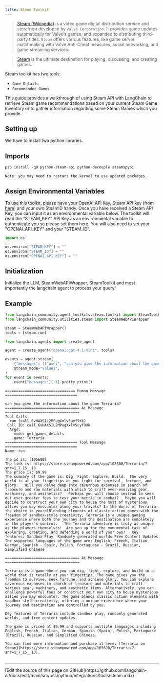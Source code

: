 ```yaml
---
title: Steam Toolkit
---
```


>[Steam (Wikipedia)](https://en.wikipedia.org/wiki/Steam_(service)) is a video game digital distribution service and storefront developed by `Valve Corporation`. It provides game updates automatically for Valve's games, and expanded to distributing third-party titles. `Steam` offers various features, like game server matchmaking with Valve Anti-Cheat measures, social networking, and game streaming services.

>[Steam](https://store.steampowered.com/about/) is the ultimate destination for playing, discussing, and creating games.

Steam toolkit has two tools:

- `Game Details`
- `Recommended Games`

This guide provides a walkthrough of using Steam API with LangChain to retrieve Steam game recommendations based on your current Steam Game Inventory or to gather information regarding some Steam Games which you provide.

## Setting up

We have to install two python libraries.

## Imports

```python
pip install -qU python-steam-api python-decouple steamspypi
```

```output
Note: you may need to restart the kernel to use updated packages.
```

## Assign Environmental Variables

To use this toolkit, please have your OpenAI API Key, Steam API key (from [here](https://steamcommunity.com/dev/apikey)) and your own SteamID handy. Once you have received a Steam API Key, you can input it as an environmental variable below.
The toolkit will read the "STEAM_KEY" API Key as an environmental variable to authenticate you so please set them here. You will also need to set your "OPENAI_API_KEY" and your "STEAM_ID".

```python
import os

os.environ["STEAM_KEY"] = ""
os.environ["STEAM_ID"] = ""
os.environ["OPENAI_API_KEY"] = ""
```

## Initialization

Initialize the LLM, SteamWebAPIWrapper, SteamToolkit and most importantly the langchain agent to process your query!

## Example

```python
from langchain_community.agent_toolkits.steam.toolkit import SteamToolkit
from langchain_community.utilities.steam import SteamWebAPIWrapper

steam = SteamWebAPIWrapper()
tools = [steam.run]
```

```python
from langchain.agents import create_agent

agent = create_agent("openai:gpt-4.1-mini", tools)
```

```python
events = agent.stream(
    {"messages": [("user", "can you give the information about the game Terraria?")]},
    stream_mode="values",
)
for event in events:
    event["messages"][-1].pretty_print()
```

```output
================================ Human Message =================================

can you give the information about the game Terraria?
================================== Ai Message ==================================
Tool Calls:
  run (call_6vHAXSIL2MPugXxlv5uyf9Xk)
 Call ID: call_6vHAXSIL2MPugXxlv5uyf9Xk
  Args:
    mode: get_games_details
    game: Terraria
================================= Tool Message =================================
Name: run

The id is: [105600]
The link is: https://store.steampowered.com/app/105600/Terraria/?snr=1_7_15__13
The price is: $9.99
The summary of the game is: Dig, Fight, Explore, Build:  The very world is at your fingertips as you fight for survival, fortune, and glory.   Will you delve deep into cavernous expanses in search of treasure and raw materials with which to craft ever-evolving gear, machinery, and aesthetics?   Perhaps you will choose instead to seek out ever-greater foes to test your mettle in combat?   Maybe you will decide to construct your own city to house the host of mysterious allies you may encounter along your travels? In the World of Terraria, the choice is yours!Blending elements of classic action games with the freedom of sandbox-style creativity, Terraria is a unique gaming experience where both the journey and the destination are completely in the player’s control.   The Terraria adventure is truly as unique as the players themselves!  Are you up for the monumental task of exploring, creating, and defending a world of your own?   Key features: Sandbox Play  Randomly generated worlds Free Content Updates
The supported languages of the game are: English, French, Italian, German, Spanish - Spain, Polish, Portuguese - Brazil, Russian, Simplified Chinese

================================== Ai Message ==================================

Terraria is a game where you can dig, fight, explore, and build in a world that is totally at your fingertips. The game gives you the freedom to survive, seek fortune, and achieve glory. You can explore cavernous expanses in search of treasure and materials to craft various gear, machinery, and aesthetic items. Alternatively, you can challenge powerful foes or construct your own city to house mysterious allies you may encounter. The game blends classic action elements with sandbox-style creativity, offering a unique experience where your journey and destination are controlled by you.

Key features of Terraria include sandbox play, randomly generated worlds, and free content updates.

The game is priced at $9.99 and supports multiple languages including English, French, Italian, German, Spanish (Spain), Polish, Portuguese (Brazil), Russian, and Simplified Chinese.

You can find more information and purchase it here: [Terraria on Steam](https://store.steampowered.com/app/105600/Terraria/?snr=1_7_15__13).
```

```python

```

---

<Callout icon="pen-to-square" iconType="regular">
  [Edit the source of this page on GitHub](https://github.com/langchain-ai/docs/edit/main/src/oss/python/integrations/tools/steam.mdx)
</Callout>
